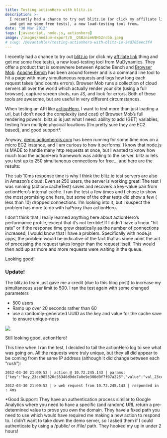 ```yaml
---
title: Testing actionHero with blitz.io
description: >-
  I recently had a chance to try out blitz.io (or click my affiliate link thing
  and get me some free tests), a new load-testing tool from…
date: "30 Mar 2012"
tags: [javascript, node.js, actionhero]
image: /images/medium-export/0__QSBznimk9H52rcbb.jpeg
# slug: /@evantahler/testing-actionhero-with-blitz-io-24d705eec3f4
---
```


I recently had a chance to try out [blitz.io](http://blitz.io) (or click my [affiliate link](http://blitz.io/bhjPRfzrPxLMztQTzBZDFiR) thing and get me some free tests), a new load-testing tool from MuDynamics. They offer a product that is somewhere between Apache Bench and [Browser Mob](https://browsermob.com). [Apache Bench](http://httpd.apache.org/docs/2.0/programs/ab.html) has been around forever and is a command line tool to hit a page with many simultaneous requests and logs how long each request takes (and counts errors). Browser Mob runs a collection of cloud servers all over the world which actually render your site (using a full browser), capture screen shots, run JS, and look for errors. Both of these tools are awesome, but are useful in very different circumstances.

When testing an API like [actionHero](http://actionherojs.com), I want to test more than just loading a url, but I don’t need the complexity (and cost) of Browser Mob’s full rendering powers. blitz.io is just what I need: ability to add (GET) variables, testing from multiple physical locations (I’m pretty sure they are EC2 based), and good support\*.

Anyway, [demo.actionherojs.com](http://blog.evantahler.com/blog/demo.actionherojs.com) has been running for some time now on a micro EC2 instance, and I am curious to how it performs. I know that node.js is MADE to handle many http requests at once, but I wanted to know how much load the actionHero framework was adding to the server. blitz.io lets you test up to 250 simultaneous connections for free… and here are the results:

The sub 10ms response time is why I think the blitz.io test servers are also in Amazon’s cloud. Even at 250 users, the server is working great! The test I was running (action=cacheTest) saves and recovers a key-value pair from actionHero’s internal cache. I ran the test a few times and I chose to show the most promising one here, but some of the other tests did show a few ( less than 10) dropped connections. I’m looking into it, but I suspect the problem has more to do with haProxy than actionHero.

I don’t think that I really learned anything here about actionHero’s performance profile, except that it’s not terrible! If I didn’t have a linear "hit rate” or if the response time grew drastically as the number of connections increased, I would know that I have a problem. Specifically with node.js apps, the problem would be indicative of the fact that as some point the act of processing the request takes longer than the request itself. This would then add up as more and more requests were waiting in the queue.

Looking good!

### Update!

The blitz.io team just gave me a credit (due to this blog post) to increase my simultaneous user limit to 500. I ran the test again with some changed parameters

- 500 users
- Ramp up over 20 seconds rather than 60
- use a randomly-generated UUID as the key and value for the cache save to ensure unique-ness

![](/images/medium-export/0__QSBznimk9H52rcbb.jpeg)

Still looking good, actionHero!

This time when I ran the test, I decided to tail the actionHero log to see what was going on. All the requests were truly unique, but they all did appear to be coming from the same IP address (although it did change between each "rush”):

```raw
2012-03-30 21:00:52 | action @ 10.72.245.143 | params: {"key":"key_23cc985520c55346d9de7a0e9e300d0f7f07a225","value":"val_23cc985520c55346d9de7a0e9e300d0f7f07a225","action":"cacheTest","limit":100,"offset":0}

2012-03-30 21:00:52 | > web request from 10.72.245.143 | responded in : 4ms
```

\*Good Support: They have an authentication process similar to Google Analytics where you need to have a specific (and random) URL return a pre-determined value to prove you own the domain. They have a fixed path you need to use which would have required me making a new action to respond to. I didn’t want to take down the demo server, so I asked them if I could authenticate by using a /public/ or /file/ path. They hooked my up in under 2 hours!
